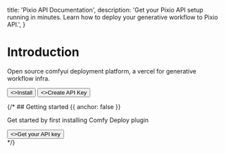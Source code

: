 
  title: 'Pixio API Documentation',
  description:
    'Get your Pixio API setup running in minutes. Learn how to deploy your generative workflow to Pixio API.',
}

<HeroPattern />

# Introduction

Open source comfyui deployment platform, a vercel for generative workflow infra.

<div className="not-prose mb-16 mt-6 flex gap-3">
  <Button href="/docs/install" arrow="right">
    <>Install</>
  </Button>
  <Button href="/api-keys" variant="outline">
    <>Create API Key</>
  </Button> 
</div>

{/* ## Getting started {{ anchor: false }}

Get started by first installing Comfy Deploy plugin 

<div className="not-prose">
  <Button href="/api-keys" variant="text" arrow="right">
    <>Get your API key</>
  </Button>
</div> */}
